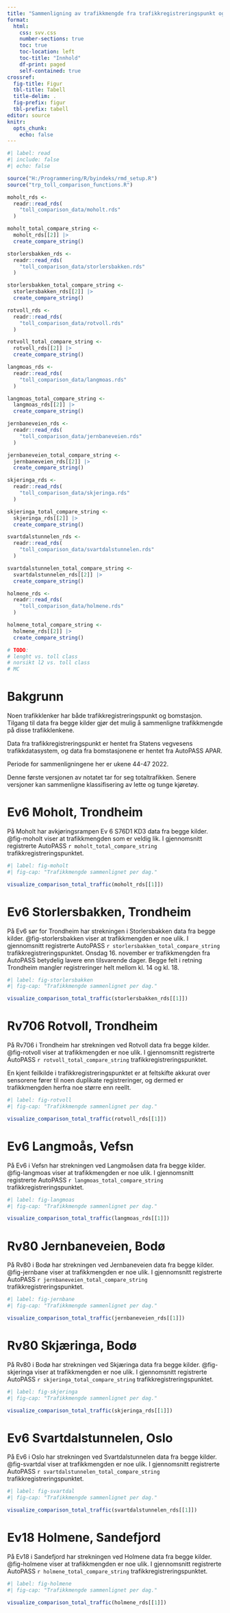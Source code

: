 ```yaml
---
title: "Sammenligning av trafikkmengde fra trafikkregistreringspunkt og bomstasjon"
format: 
  html:
    css: svv.css
    number-sections: true
    toc: true
    toc-location: left
    toc-title: "Innhold"
    df-print: paged
    self-contained: true
crossref:
  fig-title: Figur
  tbl-title: Tabell
  title-delim: .
  fig-prefix: figur
  tbl-prefix: tabell
editor: source
knitr: 
  opts_chunk: 
    echo: false
---
```


```r
#| label: read
#| include: false
#| echo: false

source("H:/Programmering/R/byindeks/rmd_setup.R")
source("trp_toll_comparison_functions.R")

moholt_rds <-
  readr::read_rds(
    "toll_comparison_data/moholt.rds"
  )

moholt_total_compare_string <-
  moholt_rds[[2]] |> 
  create_compare_string()

storlersbakken_rds <-
  readr::read_rds(
    "toll_comparison_data/storlersbakken.rds"
  )

storlersbakken_total_compare_string <-
  storlersbakken_rds[[2]] |> 
  create_compare_string()

rotvoll_rds <-
  readr::read_rds(
    "toll_comparison_data/rotvoll.rds"
  )

rotvoll_total_compare_string <-
  rotvoll_rds[[2]] |> 
  create_compare_string()

langmoas_rds <-
  readr::read_rds(
    "toll_comparison_data/langmoas.rds"
  )

langmoas_total_compare_string <-
  langmoas_rds[[2]] |> 
  create_compare_string()

jernbaneveien_rds <-
  readr::read_rds(
    "toll_comparison_data/jernbaneveien.rds"
  )

jernbaneveien_total_compare_string <-
  jernbaneveien_rds[[2]] |> 
  create_compare_string()

skjeringa_rds <-
  readr::read_rds(
    "toll_comparison_data/skjeringa.rds"
  )

skjeringa_total_compare_string <-
  skjeringa_rds[[2]] |> 
  create_compare_string()

svartdalstunnelen_rds <-
  readr::read_rds(
    "toll_comparison_data/svartdalstunnelen.rds"
  )

svartdalstunnelen_total_compare_string <-
  svartdalstunnelen_rds[[2]] |> 
  create_compare_string()

holmene_rds <-
  readr::read_rds(
    "toll_comparison_data/holmene.rds"
  )

holmene_total_compare_string <-
  holmene_rds[[2]] |> 
  create_compare_string()

# TODO:
# lenght vs. toll class
# norsikt l2 vs. toll class
# MC
```


# Bakgrunn
Noen trafikklenker har både trafikkregistreringspunkt og bomstasjon. Tilgang til data fra begge kilder gjør det mulig å sammenligne trafikkmengde på disse trafikklenkene.

Data fra trafikkregistreringspunkt er hentet fra Statens vegvesens trafikkdatasystem, og data fra bomstasjonene er hentet fra AutoPASS APAR.

Periode for sammenligningene her er ukene 44-47 2022.

Denne første versjonen av notatet tar for seg totaltrafikken. Senere versjoner kan sammenligne klassifisering av lette og tunge kjøretøy.


# Ev6 Moholt, Trondheim
På Moholt har avkjøringsrampen Ev 6 S76D1 KD3 data fra begge kilder. @fig-moholt viser at trafikkmengden som er veldig lik. I gjennomsnitt registrerte AutoPASS `r moholt_total_compare_string` trafikkregistreringspunktet.

```r
#| label: fig-moholt
#| fig-cap: "Trafikkmengde sammenlignet per dag."

visualize_comparison_total_traffic(moholt_rds[[1]])
```

# Ev6 Storlersbakken, Trondheim
På Ev6 sør for Trondheim har strekningen i Storlersbakken data fra begge kilder. @fig-storlersbakken viser at trafikkmengden er noe ulik. I gjennomsnitt registrerte AutoPASS `r storlersbakken_total_compare_string` trafikkregistreringspunktet. Onsdag 16. november er trafikkmengden fra AutoPASS betydelig lavere enn tilsvarende dager. Begge felt i retning Trondheim mangler registreringer helt mellom kl. 14 og kl. 18.

```r
#| label: fig-storlersbakken
#| fig-cap: "Trafikkmengde sammenlignet per dag."

visualize_comparison_total_traffic(storlersbakken_rds[[1]])
```





# Rv706 Rotvoll, Trondheim
På Rv706 i Trondheim har strekningen ved Rotvoll data fra begge kilder. @fig-rotvoll viser at trafikkmengden er noe ulik. I gjennomsnitt registrerte AutoPASS `r rotvoll_total_compare_string` trafikkregistreringspunktet.

En kjent feilkilde i trafikkregistreringspunktet er at feltskifte akkurat over sensorene fører til noen duplikate registreringer, og dermed er trafikkmengden herfra noe større enn reellt.

```r
#| label: fig-rotvoll
#| fig-cap: "Trafikkmengde sammenlignet per dag."

visualize_comparison_total_traffic(rotvoll_rds[[1]])
```


# Ev6 Langmoås, Vefsn
På Ev6 i Vefsn har strekningen ved Langmoåsen data fra begge kilder. @fig-langmoas viser at trafikkmengden er noe ulik. I gjennomsnitt registrerte AutoPASS `r langmoas_total_compare_string` trafikkregistreringspunktet. 

```r
#| label: fig-langmoas
#| fig-cap: "Trafikkmengde sammenlignet per dag."

visualize_comparison_total_traffic(langmoas_rds[[1]])
```


# Rv80 Jernbaneveien, Bodø
På Rv80 i Bodø har strekningen ved Jernbaneveien data fra begge kilder. @fig-jernbane viser at trafikkmengden er noe ulik. I gjennomsnitt registrerte AutoPASS `r jernbaneveien_total_compare_string` trafikkregistreringspunktet. 

```r
#| label: fig-jernbane
#| fig-cap: "Trafikkmengde sammenlignet per dag."

visualize_comparison_total_traffic(jernbaneveien_rds[[1]])
```


# Rv80 Skjæringa, Bodø
På Rv80 i Bodø har strekningen ved Skjæringa data fra begge kilder. @fig-skjeringa viser at trafikkmengden er noe ulik. I gjennomsnitt registrerte AutoPASS `r skjeringa_total_compare_string` trafikkregistreringspunktet. 

```r
#| label: fig-skjeringa
#| fig-cap: "Trafikkmengde sammenlignet per dag."

visualize_comparison_total_traffic(skjeringa_rds[[1]])
```


# Ev6 Svartdalstunnelen, Oslo
På Ev6 i Oslo har strekningen ved Svartdalstunnelen data fra begge kilder. @fig-svartdal viser at trafikkmengden er noe ulik. I gjennomsnitt registrerte AutoPASS `r svartdalstunnelen_total_compare_string` trafikkregistreringspunktet. 

```r
#| label: fig-svartdal
#| fig-cap: "Trafikkmengde sammenlignet per dag."

visualize_comparison_total_traffic(svartdalstunnelen_rds[[1]])
```


# Ev18 Holmene, Sandefjord
På Ev18 i Sandefjord har strekningen ved Holmene data fra begge kilder. @fig-holmene viser at trafikkmengden er noe ulik. I gjennomsnitt registrerte AutoPASS `r holmene_total_compare_string` trafikkregistreringspunktet. 

```r
#| label: fig-holmene
#| fig-cap: "Trafikkmengde sammenlignet per dag."

visualize_comparison_total_traffic(holmene_rds[[1]])
```